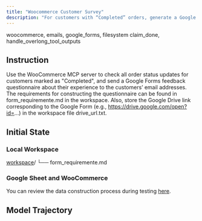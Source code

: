 ```yaml
---
title: "Woocommerce Customer Survey"
description: "For customers with “Completed” orders, generate a Google Forms feedback survey per form_requirements.md, email it to them."
---
```


<Columns cols={2}>
  <Card title="MCP Server" icon="cloud">
    woocommerce, emails, google_forms, filesystem
  </Card>
  <Card title="Local Tool" icon="terminal">
    claim_done, handle_overlong_tool_outputs
  </Card>
</Columns>

## Instruction

Use the WooCommerce MCP server to check all order status updates for customers marked as "Completed", and send a Google Forms feedback questionnaire about their experience to the customers’ email addresses.
The requirements for constructing the questionnaire can be found in form_requiremente.md in the workspace.
Also, store the Google Drive link corresponding to the Google Form (e.g., https://drive.google.com/open?id=...) in the workspace file drive_url.txt.

## Initial State

### Local Workspace

<div className="file-tree">
<a href="https://github.com/hkust-nlp/mcpbench_dev/tree/finalpool_dev/tasks/finalpool/woocommerce-customer-survey/initial_workspace">workspace</a>/
└── form_requiremente.md
</div>

### Google Sheet and WooCommerce

You can review the data construction process during testing [here](https://github.com/hkust-nlp/mcpbench_dev/tree/finalpool_dev/tasks/finalpool/update-material-inventory/preprocess).

## Model Trajectory
